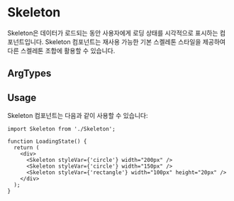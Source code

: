 
<Meta of={SkeletonStories} />

# Skeleton

Skeleton은 데이터가 로드되는 동안 사용자에게 로딩 상태를 시각적으로 표시하는 컴포넌트입니다. Skeleton 컴포넌트는 재사용 가능한 기본 스켈레톤 스타일을 제공하여 다른 스켈레톤 조합에 활용할 수 있습니다.

<Canvas of={SkeletonStories.Playground} />

## ArgTypes

<ArgTypes of={Skeleton} />

## Usage

Skeleton 컴포넌트는 다음과 같이 사용할 수 있습니다:

```tsx
import Skeleton from './Skeleton';

function LoadingState() {
  return (
    <div>
      <Skeleton styleVar={'circle'} width="200px" />
      <Skeleton styleVar={'circle'} width="150px" />
      <Skeleton styleVar={'rectangle'} width="100px" height="20px" />
    </div>
  );
}
```

